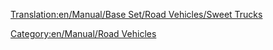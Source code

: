[[Translation:en/Manual/Base Set/Road Vehicles/Sweet Trucks]]
{{en/Manual/Base Set/Road Vehicles/RoadVehicle|name     = MightyMover Sweet Truck
  |img      = en/Manual/Base Set/Road Vehicles/MightyMover Sweet.png
  |price    = £4,797 ($9,594)
  |speed    = 30 mph (48 km/h)
  |annual   = £421 ($842)
  |designed = 1936
  |life     = 15
  |capacity = 17 bags of [[en/Manual/Base Set/Cargos/Sweets]]
}}
{{en/Manual/Base Set/Road Vehicles/RoadVehicle|name     = Powernaught Sweet Truck
  |img      = en/Manual/Base Set/Road Vehicles/Powernaught Sweet.png
  |price    = £6,027 ($12,054)
  |speed    = 55 mph (88 km/h)
  |annual   = £787 ($1,574)
  |designed = 1979
  |life     = 15
  |capacity = 19 bags of [[en/Manual/Base Set/Cargos/Sweets]]
}}
{{en/Manual/Base Set/Road Vehicles/RoadVehicle|name     = Wizzowow Sweet Truck
  |img      = en/Manual/Base Set/Road Vehicles/Wizzow Sweet.png
  |price    = £6,437 ($12,874)
  |speed    = 70 mph (112 km/h)
  |annual   = £1,125 ($2,250)
  |designed = 2017
  |life     = 15
  |capacity = 22 bags of [[en/Manual/Base Set/Cargos/Sweets]]
}}
[[Category:en/Manual/Road Vehicles]]
